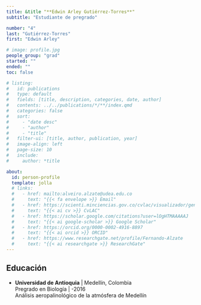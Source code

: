 ```yaml
---
title: &title "**Edwin Arley Gutiérrez-Torres**"
subtitle: "Estudiante de pregrado"

number: "4"
last: "Gutiérrez-Torres"
first: "Edwin Arley"

# image: profile.jpg
people_group: "grad"
started: ""
ended: ""
toc: false

# listing: 
#   id: publications
#   type: default
#   fields: [title, description, categories, date, author]
#   contents: ../../publications/*/**/index.qmd
#   categories: false
#   sort:
#     - "date desc"
#     - "author"
#     - "title"
#   filter-ui: [title, author, publication, year]
#   image-align: left
#   page-size: 10
#   include:
#     author: *title

about:
  id: person-profile
  template: jolla
  # links:
  #   - href: mailto:alveiro.alzate@udea.edu.co
  #     text: "{{< fa envelope >}} Email"
  #   - href: https://scienti.minciencias.gov.co/cvlac/visualizador/generarCurriculoCv.do?cod_rh=0000034401
  #     text: "{{< ai cv >}} CvLAC"
  #   - href: https://scholar.google.com/citations?user=lOgHTMAAAAAJ
  #     text: "{{< ai google-scholar >}} Google Scholar"
  #   - href: https://orcid.org/0000-0002-4916-8897
  #     text: "{{< ai orcid >}} ORCID"
  #   - href: https://www.researchgate.net/profile/Fernando-Alzate
  #     text: "{{< ai researchgate >}} ResearchGate"
---
```


:::{#person-profile}
:::



## Educación

-   **Universidad de Antioquia** \| Medellín, Colombia\
    Pregrado en Biología \| -2016\
    Análisis aeropalinológico de la atmósfera de Medellín

<!-- ## Publicaciones -->

<!-- ::: {#publications} -->
<!-- ::: -->